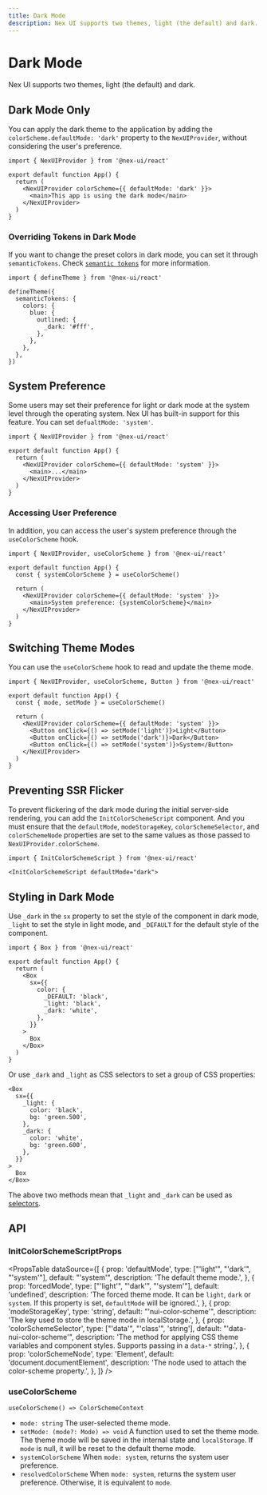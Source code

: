 ```yaml
---
title: Dark Mode
description: Nex UI supports two themes, light (the default) and dark.
---
```


# Dark Mode

Nex UI supports two themes, light (the default) and dark.

## Dark Mode Only

You can apply the dark theme to the application by adding the `colorScheme.defaultMode: 'dark'` property to the `NexUIProvider`, without considering the user's preference.

```tsx
import { NexUIProvider } from '@nex-ui/react'

export default function App() {
  return (
    <NexUIProvider colorScheme={{ defaultMode: 'dark' }}>
      <main>This app is using the dark mode</main>
    </NexUIProvider>
  )
}
```

### Overriding Tokens in Dark Mode

If you want to change the preset colors in dark mode, you can set it through `semanticTokens`. Check [`semantic tokens`](/docs/customization/semantic-tokens) for more information.

```tsx
import { defineTheme } from '@nex-ui/react'

defineTheme({
  semanticTokens: {
    colors: {
      blue: {
        outlined: {
          _dark: '#fff',
        },
      },
    },
  },
})
```

## System Preference

Some users may set their preference for light or dark mode at the system level through the operating system. Nex UI has built-in support for this feature. You can set `defualtMode: 'system'`.

```tsx
import { NexUIProvider } from '@nex-ui/react'

export default function App() {
  return (
    <NexUIProvider colorScheme={{ defaultMode: 'system' }}>
      <main>...</main>
    </NexUIProvider>
  )
}
```

### Accessing User Preference

In addition, you can access the user's system preference through the `useColorScheme` hook.

```tsx
import { NexUIProvider, useColorScheme } from '@nex-ui/react'

export default function App() {
  const { systemColorScheme } = useColorScheme()

  return (
    <NexUIProvider colorScheme={{ defaultMode: 'system' }}>
      <main>System preference: {systemColorScheme}</main>
    </NexUIProvider>
  )
}
```

## Switching Theme Modes

You can use the `useColorScheme` hook to read and update the theme mode.

```tsx
import { NexUIProvider, useColorScheme, Button } from '@nex-ui/react'

export default function App() {
  const { mode, setMode } = useColorScheme()

  return (
    <NexUIProvider colorScheme={{ defaultMode: 'system' }}>
      <Button onClick={() => setMode('light')}>Light</Button>
      <Button onClick={() => setMode('dark')}>Dark</Button>
      <Button onClick={() => setMode('system')}>System</Button>
    </NexUIProvider>
  )
}
```

## Preventing SSR Flicker

To prevent flickering of the dark mode during the initial server-side rendering, you can add the `InitColorSchemeScript` component. And you must ensure that the `defaultMode`, `modeStorageKey`, `colorSchemeSelector`, and `colorSchemeNode` properties are set to the same values as those passed to `NexUIProvider.colorScheme`.

```tsx
import { InitColorSchemeScript } from '@nex-ui/react'

<InitColorSchemeScript defaultMode="dark">
```

## Styling in Dark Mode

Use `_dark` in the `sx` property to set the style of the component in dark mode, `_light` to set the style in light mode, and `_DEFAULT` for the default style of the component.

```tsx
import { Box } from '@nex-ui/react'

export default function App() {
  return (
    <Box
      sx={{
        color: {
          _DEFAULT: 'black',
          _light: 'black',
          _dark: 'white',
        },
      }}
    >
      Box
    </Box>
  )
}
```

Or use `_dark` and `_light` as CSS selectors to set a group of CSS properties:

```tsx
<Box
  sx={{
    _light: {
      color: 'black',
      bg: 'green.500',
    },
    _dark: {
      color: 'white',
      bg: 'green.600',
    },
  }}
>
  Box
</Box>
```

The above two methods mean that `_light` and `_dark` can be used as [selectors](/docs/customization/selectors).

## API

### InitColorSchemeScriptProps

<PropsTable
  dataSource={[
    {
      prop: 'defaultMode',
      type: ["'light'", "'dark'", "'system'"],
      default: "'system'",
      description: 'The default theme mode.',
    },
    {
      prop: 'forcedMode',
      type: ["'light'", "'dark'", "'system'"],
      default: 'undefined',
      description:
        'The forced theme mode. It can be `light`, `dark` or `system`. If this property is set, `defaultMode` will be ignored.',
    },
    {
      prop: 'modeStorageKey',
      type: 'string',
      default: "'nui-color-scheme'",
      description: 'The key used to store the theme mode in localStorage.',
    },
    {
      prop: 'colorSchemeSelector',
      type: ["'data'", "'class'", 'string'],
      default: "'data-nui-color-scheme'",
      description:
        'The method for applying CSS theme variables and component styles. Supports passing in a `data-*` string.',
    },
    {
      prop: 'colorSchemeNode',
      type: 'Element',
      default: 'document.documentElement',
      description: 'The node used to attach the color-scheme property.',
    },
  ]}
/>

### useColorScheme

`useColorScheme() => ColorSchemeContext`

- `mode: string` The user-selected theme mode.
- `setMode: (mode?: Mode) => void` A function used to set the theme mode. The theme mode will be saved in the internal state and `localStorage`. If `mode` is null, it will be reset to the default theme mode.
- `systemColorScheme` When `mode: system`, returns the system user preference.
- `resolvedColorScheme` When `mode: system`, returns the system user preference. Otherwise, it is equivalent to `mode`.
